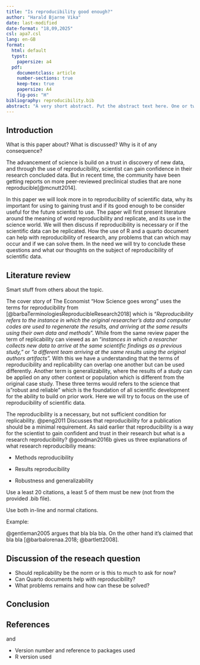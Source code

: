 ```yaml
---
title: "Is reproducibility good enough?"
author: "Harald Bjarne Vika"
date: last-modified
date-format: "18,09,2025"
csl: apa7.csl
lang: en-GB
format:
  html: default
  typst:
    papersize: a4
  pdf:
    documentclass: article
    number-sections: true
    keep-tex: true
    papersize: A4
    fig-pos: "H"
bibliography: reproducibility.bib
abstract: "A very short abstract. Put the abstract text here. One or two paragraphs summarising what follows below."
---
```


## Introduction

What is this paper about? What is discussed? Why is it of any consequence?

The advancement of science is build on a trust in discovery of new data, and through the use of reproducibility, scientist can gain confidence in their research concluded data. But in recent time, the community have been getting reports on more peer-reviewed preclinical studies that are none reproducible[@mcnutt2014].

In this paper we will look more in to reproducibility of scientific data, why its important for using to gaining trust and if its good enough to be consider useful for the future scientist to use. The paper will first present literature around the meaning of word reproducibility and replicate, and its use in the science world. We will then discuss if reproducibility is necessary or if the scientific data can be replicated. How the use of R and a quarto document can help with reproducibility of research, any problems that can which may occur and if we can solve them. In the need we will try to conclude these questions and what our thoughts on the subject of reproducibility of scientific data.

## Literature review

Smart stuff from others about the topic.

The cover story of The Economist "How Science goes wrong" uses the terms for reproducibility from [@barbaTerminologiesReproducibleResearch2018] which is "*Reproducibility refers to the instance in which the original researcher's data and computer codes are used to regenerate the results, and arriving at the same results using their own data and methods*". While from the same review paper the term of replicability can viewed as an "*instances in which a resarcher collects new data to arrive at the same scientific findings as a previous study,"* or *"a different team arriving at the same results using the original authors artifacts".* With this we have a understanding that the terms of reproducibility and replicability can overlap one another but can be used differently. Another term is generalizability, where the results of a study can be applied on any other context or population which is different from the original case study. These three terms would refers to the science that is "robust and reliable" which is the foundation of all scientific development for the ability to build on prior work. Here we will try to focus on the use of reproducibility of scientific data.

The reproducibility is a necessary, but not sufficient condition for replicability. @peng2011 Discusses that reproducibility for a publication should be a minimal requirement. As said earlier that reproducibility is a way for the scientist to gain confident and trust in their research but what is a research reproducibility? @goodman2016b gives us three explanations of what research reproducibiliy means:

-   Methods reproducibility

-   Results reproducibility

-   Robustness and generalizability

Use a least 20 citations, a least 5 of them must be new (not from the provided .bib file).

Use both in-line and normal citations.

Example:

@gentleman2005 argues that bla bla bla. On the other hand it's claimed that bla bla [@barbalorenaa.2018; @bartlett2008].

## Discussion of the reseach question

-   Should replicability be the norm or is this to much to ask for now?
-   Can Quarto documents help with reproducibility?
-   What problems remains and how can these be solved?

## Conclusion

## References

and

-   Version number and reference to packages used
-   R version used
